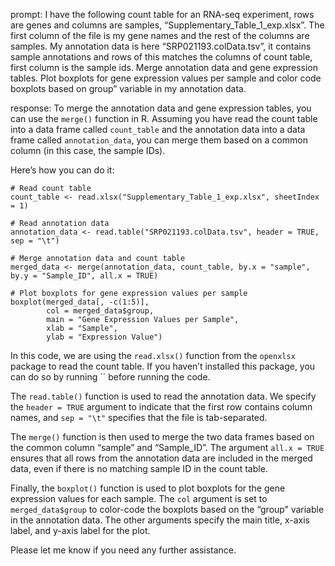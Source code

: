 prompt:
I have the following count table for an RNA-seq experiment, rows are genes and columns are samples, "Supplementary_Table_1_exp.xlsx". The first column of the file is my gene names and the rest of the columns are samples. My annotation data is here  "SRP021193.colData.tsv", it contains sample annotations and rows of this matches the columns of count table, first column is the sample ids. Merge annotation data and gene expression tables. Plot boxplots for gene expression values per sample and color code boxplots based on group" variable in my annotation data.

response:
To merge the annotation data and gene expression tables, you can use the `merge()` function in R. Assuming you have read the count table into a data frame called `count_table` and the annotation data into a data frame called `annotation_data`, you can merge them based on a common column (in this case, the sample IDs).

Here's how you can do it:

```
# Read count table
count_table <- read.xlsx("Supplementary_Table_1_exp.xlsx", sheetIndex = 1)

# Read annotation data
annotation_data <- read.table("SRP021193.colData.tsv", header = TRUE, sep = "\t")

# Merge annotation data and count table
merged_data <- merge(annotation_data, count_table, by.x = "sample", by.y = "Sample_ID", all.x = TRUE)

# Plot boxplots for gene expression values per sample
boxplot(merged_data[, -c(1:5)], 
        col = merged_data$group, 
        main = "Gene Expression Values per Sample", 
        xlab = "Sample", 
        ylab = "Expression Value")

```

In this code, we are using the `read.xlsx()` function from the `openxlsx` package to read the count table. If you haven't installed this package, you can do so by running `` before running the code. 

The `read.table()` function is used to read the annotation data. We specify the `header = TRUE` argument to indicate that the first row contains column names, and `sep = "\t"` specifies that the file is tab-separated. 

The `merge()` function is then used to merge the two data frames based on the common column "sample" and "Sample_ID". The argument `all.x = TRUE` ensures that all rows from the annotation data are included in the merged data, even if there is no matching sample ID in the count table.

Finally, the `boxplot()` function is used to plot boxplots for the gene expression values for each sample. The `col` argument is set to `merged_data$group` to color-code the boxplots based on the "group" variable in the annotation data. The other arguments specify the main title, x-axis label, and y-axis label for the plot.

Please let me know if you need any further assistance.
